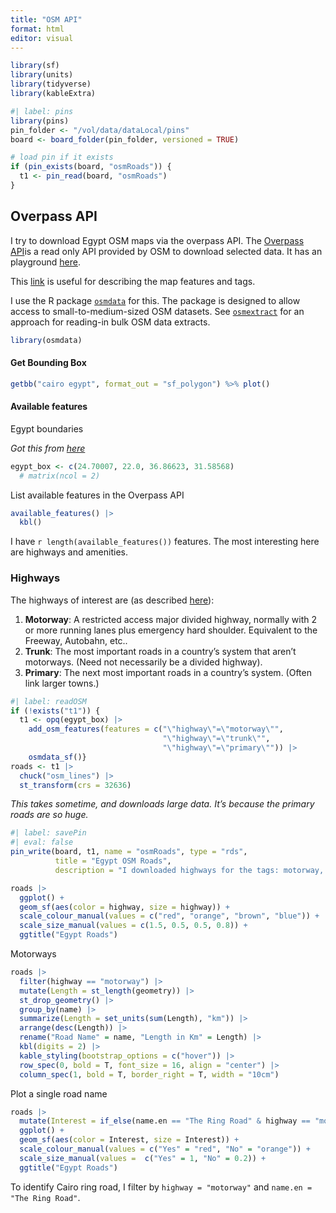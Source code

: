 ```yaml
---
title: "OSM API"
format: html
editor: visual
---
```


```r
library(sf)
library(units)
library(tidyverse)
library(kableExtra)
```

```r
#| label: pins
library(pins)
pin_folder <- "/vol/data/dataLocal/pins"
board <- board_folder(pin_folder, versioned = TRUE)

# load pin if it exists
if (pin_exists(board, "osmRoads")) {
  t1 <- pin_read(board, "osmRoads")
}
```

## Overpass API

I try to download Egypt OSM maps via the overpass API. The [Overpass API](https://wiki.openstreetmap.org/wiki/Overpass_API)is a read only API provided by OSM to download selected data. It has an playground [here](https://overpass-turbo.eu/).

This [link](https://wiki.openstreetmap.org/wiki/Map_features) is useful for describing the map features and tags.

I use the R package [`osmdata`](https://docs.ropensci.org/osmdata/) for this. The package is designed to allow access to small-to-medium-sized OSM datasets. See [`osmextract`](https://github.com/ropensci/osmextract) for an approach for reading-in bulk OSM data extracts.

```r
library(osmdata)
```

#### Get Bounding Box

```r
getbb("cairo egypt", format_out = "sf_polygon") %>% plot()
```

#### Available features

Egypt boundaries

*Got this from [here](https://gist.github.com/graydon/11198540)*

```r
egypt_box <- c(24.70007, 22.0, 36.86623, 31.58568)  
  # matrix(ncol = 2)
```

List available features in the Overpass API

```r
available_features() |> 
  kbl()
```

I have `r length(available_features())` features. The most interesting here are highways and amenities.

### Highways

The highways of interest are (as described [here](https://wiki.openstreetmap.org/wiki/Map_features#Highway)):

1.  **Motorway**: A restricted access major divided highway, normally with 2 or more running lanes plus emergency hard shoulder. Equivalent to the Freeway, Autobahn, etc..
2.  **Trunk**: The most important roads in a country's system that aren't motorways. (Need not necessarily be a divided highway).
3.  **Primary**: The next most important roads in a country's system. (Often link larger towns.)

```r
#| label: readOSM
if (!exists("t1")) {
  t1 <- opq(egypt_box) |>
    add_osm_features(features = c("\"highway\"=\"motorway\"",
                                  "\"highway\"=\"trunk\"",
                                  "\"highway\"=\"primary\"")) |> 
    osmdata_sf()}
roads <- t1 |> 
  chuck("osm_lines") |> 
  st_transform(crs = 32636)
```

*This takes sometime, and downloads large data. It's because the primary roads are so huge.*

```r
#| label: savePin
#| eval: false
pin_write(board, t1, name = "osmRoads", type = "rds",
          title = "Egypt OSM Roads", 
          description = "I downloaded highways for the tags: motorway, trunk & primary.")
```

```r
roads |> 
  ggplot() +
  geom_sf(aes(color = highway, size = highway)) +
  scale_colour_manual(values = c("red", "orange", "brown", "blue")) +
  scale_size_manual(values = c(1.5, 0.5, 0.5, 0.8)) +
  ggtitle("Egypt Roads")
```

Motorways

```r
roads |> 
  filter(highway == "motorway") |> 
  mutate(Length = st_length(geometry)) |> 
  st_drop_geometry() |> 
  group_by(name) |> 
  summarize(Length = set_units(sum(Length), "km")) |> 
  arrange(desc(Length)) |> 
  rename("Road Name" = name, "Length in Km" = Length) |> 
  kbl(digits = 2) |> 
  kable_styling(bootstrap_options = c("hover")) |> 
  row_spec(0, bold = T, font_size = 16, align = "center") |> 
  column_spec(1, bold = T, border_right = T, width = "10cm") 
```

Plot a single road name

```r
roads |> 
  mutate(Interest = if_else(name.en == "The Ring Road" & highway == "motorway", "Yes", "No", missing = "No")) |> 
  ggplot() +
  geom_sf(aes(color = Interest, size = Interest)) +
  scale_colour_manual(values = c("Yes" = "red", "No" = "orange")) +
  scale_size_manual(values =  c("Yes" = 1, "No" = 0.2)) +
  ggtitle("Egypt Roads")
```

To identify Cairo ring road, I filter by `highway = "motorway"` and `name.en = "The Ring Road"`.
